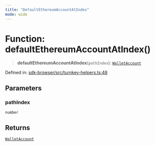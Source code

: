 ```yaml
---
title: "DefaultEthereumAccountAtIndex"
mode: wide
---
```

  
# Function: defaultEthereumAccountAtIndex()

> **defaultEthereumAccountAtIndex**(`pathIndex`): [`WalletAccount`](../WalletAccount/readme)

Defined in: [sdk-browser/src/turnkey-helpers.ts:48](https://github.com/tkhq/sdk/blob/94193410cf3571aa019a0b9408107eeb43e39e16/packages/sdk-browser/src/turnkey-helpers.ts#L48)

## Parameters

### pathIndex

`number`

## Returns

[`WalletAccount`](../WalletAccount/readme)
